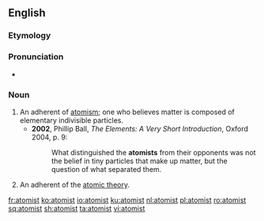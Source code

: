 ==English==

===Etymology===
{{suffix|en|atom|ist}}

===Pronunciation===
* {{IPA|/ˈætəmɪst/|lang=en}}

===Noun===
{{en-noun}}

# An adherent of [[atomism]]; one who believes matter is composed of elementary indivisible particles.
#* '''2002''', Phillip Ball, ''The Elements: A Very Short Introduction'', Oxford 2004, p. 9:
#*: What distinguished the '''atomists''' from their opponents was not the belief in tiny particles that make up matter, but the question of what separated them.
# An adherent of the [[atomic theory]].

[[fr:atomist]]
[[ko:atomist]]
[[io:atomist]]
[[ku:atomist]]
[[nl:atomist]]
[[pl:atomist]]
[[ro:atomist]]
[[sq:atomist]]
[[sh:atomist]]
[[ta:atomist]]
[[vi:atomist]]